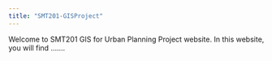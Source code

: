 ```yaml
---
title: "SMT201-GISProject"
---
```


Welcome to SMT201 GIS for Urban Planning Project website.  In this website, you will find .......